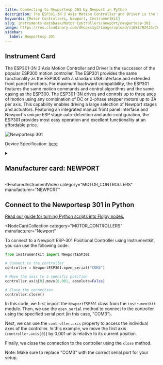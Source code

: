 ```yaml
---
title: Connecting to Newportesp 301 by Newport in Python
description: The ESP301-3N 3 Axis Motion Controller and Driver is the successor of the popular ESP300 motion controller. The ESP301 provides the same functionality as the ESP300 with a standard USB interface and extended front panel functions. For maximum backward compatibility, the ESP301 features the same motion commands and control algorithms and the same casing as the ESP300. The ESP301-3N drives and controls up to three axes of motion using any combination of DC or 2-phase stepper motors up to 3A per axis. This capability enables driving a large selection of Newport stages and actuators. Featuring an integrated manual front panel interface and Newport's unique ESP stage auto-detection and auto-configuration, the ESP301 provides most easy operation and excellent functionality at an affordable price.
keywords: [Motor Controllers, Newport, InstrumentKit]
slug: instruments-database/Motor Controllers/newport/newportesp-301
image: https://res.cloudinary.com/dhopxs1y3/image/upload/v1691782436/Instruments/Positional%20Controller/Newportesp-301/Newportesp-301.jpg
sidebar:
  label: Newportesp 301
---
```



## Instrument Card

The ESP301-3N 3 Axis Motion Controller and Driver is the successor of the popular ESP300 motion controller. The ESP301 provides the same functionality as the ESP300 with a standard USB interface and extended front panel functions. For maximum backward compatibility, the ESP301 features the same motion commands and control algorithms and the same casing as the ESP300. The ESP301-3N drives and controls up to three axes of motion using any combination of DC or 2-phase stepper motors up to 3A per axis. This capability enables driving a large selection of Newport stages and actuators. Featuring an integrated manual front panel interface and Newport's unique ESP stage auto-detection and auto-configuration, the ESP301 provides most easy operation and excellent functionality at an affordable price.

![Newportesp 301](https://res.cloudinary.com/dhopxs1y3/image/upload/v1691782436/Instruments/Positional%20Controller/Newportesp-301/Newportesp-301.jpg)

Device Specification: [here](https://www.newport.com/medias/sys_master/images/images/hda/h3e/9117547069470/ESP301-User-s-Manual.pdf)

<details style={{ marginTop: "15px"}}>
<summary><h2 style={{display:'inline'}}>Manufacturer card: NEWPORT</h2></summary>

![NEWPORT](https://res.cloudinary.com/dhopxs1y3/image/upload/v1692806178/Instruments/Vendor%20Logos/Newport.png)

Newport provides a wide range of photonics technology and products designed to enhance the capabilities and productivity of our customers' applications.

- Headquarters: Irvine, California, United States
- Yearly Revenue (millions, USD): 3500
- Vendor Website: [here](https://www.newport.com/)

</details>


<FeaturedInstrumentVideo
  category="MOTOR_CONTROLLERS"
  manufacturer="NEWPORT"
></FeaturedInstrumentVideo>

## Connect to the Newportesp 301 in Python

[Read our guide for turning Python scripts into Flojoy nodes.](https://docs.flojoy.ai/contribution/blocks/custom-flojoy-block/)


<Tabs>
<TabItem value="Flojoy" label="Flojoy" className="flojoy-instrument-tabs">

<NodeCardCollection
  category="MOTOR_CONTROLLERS"
  manufacturer="Newport"
></NodeCardCollection>

</TabItem>
<TabItem value="InstrumentKit" label="InstrumentKit">

To connect to a Newport ESP-301 Positional Controller using Instrumentkit, you can use the following code:

```python
from instrumentkit import NewportESP301

# Connect to the controller
controller = NewportESP301.open_serial("COM3")

# Move the axis to a specific position
controller.axis[0].move(0.001, absolute=False)

# Close the connection
controller.close()
```

In this code, we first import the `NewportESP301` class from the `instrumentkit` module. Then, we use the `open_serial` method to connect to the controller using the specified serial port (in this case, "COM3").

Next, we can use the `controller.axis` property to access the individual axes of the controller. In this example, we move the first axis (`controller.axis[0]`) by 0.001 units relative to its current position.

Finally, we close the connection to the controller using the `close` method.

Note: Make sure to replace "COM3" with the correct serial port for your setup.

</TabItem>
</Tabs>

